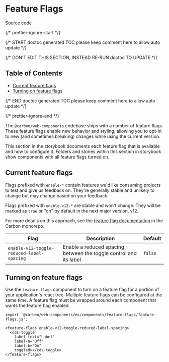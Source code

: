 
<Meta title="Components/Feature Flags" />


# Feature Flags

[Source code](https://github.com/carbon-design-system/carbon/tree/main/packages/web-components/src/components/feature-flags)

{/* prettier-ignore-start */}

{/* START doctoc generated TOC please keep comment here to allow auto update */}

{/* DON'T EDIT THIS SECTION, INSTEAD RE-RUN doctoc TO UPDATE */}

## Table of Contents

* [Current feature flags](#current-feature-flags)
* [Turning on feature flags](#turning-on-feature-flags)

{/* END doctoc generated TOC please keep comment here to allow auto update */}

{/* prettier-ignore-end */}

The `@carbon/web-components` codebase ships with a number of feature flags. These feature
flags enable new behavior and styling, allowing you to opt-in to new (and
sometimes breaking) changes while using the current version.

This section in the storybook documents each feature flag that is available and
how to configure it. Folders and stories within this section in storybook show
components with all feature flags turned on.

## Current feature flags

Flags prefixed with `enable-*` contain features we'd like consuming projects to
test and give us feedback on. They're generally stable and unlikely to change
but may change based on your feedback.

Flags prefixed with `enable-v12-*` are stable and won't change. They will be
marked as `true` or "on" by default in the next major version, v12.

For more details on this approach, see the
[feature flag documentation](https://github.com/carbon-design-system/carbon/blob/main/docs/experimental-code.md)
in the Carbon monorepo.

| Flag                                               | Description                                                                          | Default |
| -------------------------------------------------- | ------------------------------------------------------------------------------------ | ------- |
| `enable-v12-toggle-reduced-label-spacing`          | Enable a reduced spacing between the toggle control and its label                    | `false` |


## Turning on feature flags

Use the `feature-flags` component to turn on a feature flag for a portion of your
application's react tree. Multiple feature flags can be configured at the same
time. A feature flag must be wrapped around each component that wants the feature flag enabled.

```
import '@carbon/web-components/es/components/feature-flags/feature-flags.js';

<feature-flags enable-v12-toggle-reduced-label-spacing>
  <cds-toggle
    label-text="Label"
    label-a="Off"
    label-b="On"
    toggled></cds-toggle>
</feature-flags>
```
